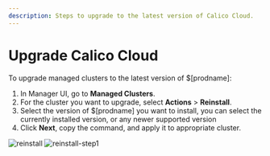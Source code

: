 ```yaml
---
description: Steps to upgrade to the latest version of Calico Cloud.
---
```


# Upgrade Calico Cloud

To upgrade managed clusters to the latest version of $[prodname]:

1. In Manager UI, go to **Managed Clusters**.
1. For the cluster you want to upgrade, select **Actions** > **Reinstall**.
1. Select the version of $[prodname] you want to install, you can select the currently installed version, or any newer supported version
1. Click **Next**, copy the command, and apply it to appropriate cluster.

![reinstall](/img/calico-cloud/managed-clusters-reinstall.png)
![reinstall-step1](/img/calico-cloud/managed-clusters-reinstall-step1.png)

